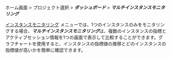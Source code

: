 ホーム画面 > プロジェクト選択 > ***ダッシュボード*** > ***マルチインスタンスモニタリング***

[インスタンスモニタリング](instance-monitoring) メニューでは、1つのインスタンスのみをモニタリングする場合、***マルチインスタンスモニタリング***は、複数のインスタンスの指標とアクティブセッション情報を1つの画面で表示して比較することができます。グラフチャートを使用すると、インスタンスの指標値の推移とどのインスタンスの指標値が高いかを簡単に確認できます。
